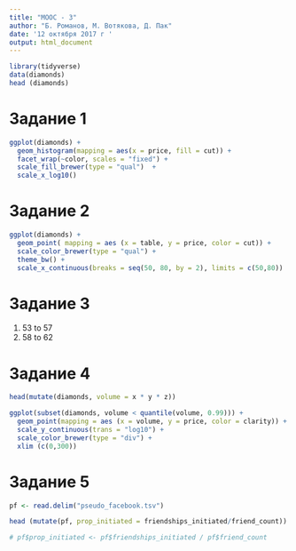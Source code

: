 ```yaml
---
title: "MOOC - 3"
author: "Б. Романов, М. Вотякова, Д. Пак"
date: '12 октября 2017 г '
output: html_document
---
```



```r

library(tidyverse)
data(diamonds)
head (diamonds)
```


# Задание 1

```r
ggplot(diamonds) +
  geom_histogram(mapping = aes(x = price, fill = cut)) +
  facet_wrap(~color, scales = "fixed") +
  scale_fill_brewer(type = "qual")  +
  scale_x_log10()
```


# Задание 2
```r
ggplot(diamonds) +
  geom_point( mapping = aes (x = table, y = price, color = cut)) + 
  scale_color_brewer(type = "qual") +
  theme_bw() +
  scale_x_continuous(breaks = seq(50, 80, by = 2), limits = c(50,80))
```

# Задание 3

1. 53 to 57
2. 58  to 62

# Задание 4

```r
head(mutate(diamonds, volume = x * y * z))

ggplot(subset(diamonds, volume < quantile(volume, 0.99))) +
  geom_point(mapping = aes (x = volume, y = price, color = clarity)) +
  scale_y_continuous(trans = "log10") +
  scale_color_brewer(type = "div") +
  xlim (c(0,300)) 
```



# Задание 5

```r
pf <- read.delim("pseudo_facebook.tsv")

head (mutate(pf, prop_initiated = friendships_initiated/friend_count))

# pf$prop_initiated <- pf$friendships_initiated / pf$friend_count
```





















